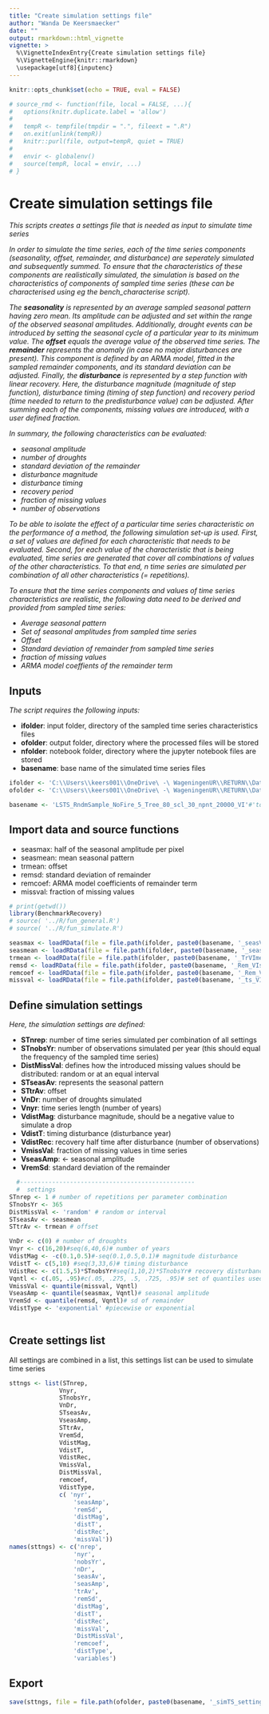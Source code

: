 ```yaml
---
title: "Create simulation settings file"
author: "Wanda De Keersmaecker"
date: ""
output: rmarkdown::html_vignette
vignette: >
  %\VignetteIndexEntry{Create simulation settings file}
  %\VignetteEngine{knitr::rmarkdown}
  \usepackage[utf8]{inputenc}
---
```

```r
knitr::opts_chunk$set(echo = TRUE, eval = FALSE)
```


```r
# source_rmd <- function(file, local = FALSE, ...){
#   options(knitr.duplicate.label = 'allow')
#   
#   tempR <- tempfile(tmpdir = ".", fileext = ".R")
#   on.exit(unlink(tempR))
#   knitr::purl(file, output=tempR, quiet = TRUE)
#   
#   envir <- globalenv()
#   source(tempR, local = envir, ...)
# }
```

# Create simulation settings file 
*This scripts creates a settings file that is needed as input to simulate time series*

*In order to simulate the time series, each of the time series components (seasonality, offset, remainder, and disturbance) are seperately simulated and subsequently summed. To ensure that the characteristics of these components are realistically simulated, the simulation is based on the characteristics of components of sampled time series (these can be characterised using eg the bench_characterise script).*

*The __seasonality__ is represented by an average sampled seasonal pattern having zero mean. Its amplitude can be adjusted and set within the range of the observed seasonal amplitudes. Additionally, drought events can be introduced by setting the seasonal cycle of a particular year to its minimum value. The __offset__ equals the average value of the observed time series. The __remainder__ represents the anomaly (in case no major disturbances are present). This component is defined by an ARMA model, fitted in the sampled remainder components, and its standard deviation can be adjusted. Finally, the __disturbance__ is represented by a step function with linear recovery. Here, the disturbance magnitude (magnitude of step function), disturbance timing (timing of step function) and recovery period (time needed to return to the predisturbance value) can be adjusted. After summing each of the components, missing values are introduced, with a user defined fraction.*

*In summary, the following characteristics can be evaluated:*

* *seasonal amplitude*
* *number of droughts*
* *standard deviation of the remainder*
* *disturbance magnitude*
* *disturbance timing*
* *recovery period*
* *fraction of missing values*
* *number of observations*

*To be able to isolate the effect of a particular time series characteristic on the performance of a method, the following simulation set-up is used. First, a set of values are defined for each characteristic that needs to be evaluated. Second, for each value of the characteristic that is being evaluated, time series are generated that cover all combinations of values of the other characteristics. To that end, n time series are simulated per combination of all other characteristics (= repetitions).*

*To ensure that the time series components and values of time series characteristics are realistic, the following data need to be derived and provided from sampled time series:*

 - *Average seasonal pattern*
 - *Set of seasonal amplitudes from sampled time series*
 - *Offset*
 - *Standard deviation of remainder from sampled time series*
 - *fraction of missing values*
 - *ARMA model coeffients of the remainder term*
 
## Inputs
 
*The script requires the following inputs:*
    
* __ifolder__: input folder, directory of the sampled time series characteristics files
* __ofolder__: output folder, directory where the processed files will be stored
* __nfolder__: notebook folder, directory where the jupyter notebook files are stored
* __basename__: base name of the simulated time series files

```r
ifolder <- 'C:\\Users\\keers001\\OneDrive\ -\ WageningenUR\\RETURN\\Data\\RETURN\\20191019_SimulationOptSAR\\Landsat\\Char\\' #'../Data/' #'C:\\Users\\keers001\\OneDrive\ -\ WageningenUR\\RETURN\\Data\\RETURN\\20191019_SimulationOptSAR\\Landsat\\Char\\'  # folder with data characteristics
ofolder <- 'C:\\Users\\keers001\\OneDrive\ -\ WageningenUR\\RETURN\\Data\\RETURN\\20191019_SimulationOptSAR\\Landsat\\SimTS\\'#'../Data/' #C:\\Users\\keers001\\OneDrive\ -\ WageningenUR\\RETURN\\Data\\RETURN\\20191019_SimulationOptSAR\\Landsat\\Test_TSrequired\\TS_10\\SimTS\\'  # folder where the simulated time series will be saved

basename <- 'LSTS_RndmSample_NoFire_5_Tree_80_scl_30_npnt_20000_VI'#'toyset'#c('LSTS_RndmSample_NoFire_5_Tree_80_scl_30_npnt_20000_VI')# base name of the data files

```

## Import data and source functions

* seasmax: half of the seasonal amplitude per pixel
* seasmean: mean seasonal pattern
* trmean: offset
* remsd: standard deviation of remainder
* remcoef: ARMA model coefficients of remainder term
* missval: fraction of missing values
```r
# print(getwd())
library(BenchmarkRecovery)
# source( '../R/fun_general.R')
# source( '../R/fun_simulate.R')

seasmax <- loadRData(file = file.path(ifolder, paste0(basename, '_seasVImax.rda')))# half seasonal amplitude
seasmean <- loadRData(file = file.path(ifolder, paste0(basename, '_seasVImean.rda')))
trmean <- loadRData(file = file.path(ifolder, paste0(basename, '_TrVImean.rda')))
remsd <- loadRData(file = file.path(ifolder, paste0(basename, '_Rem_VIsd.rda')))
remcoef <- loadRData(file = file.path(ifolder, paste0(basename, '_Rem_VIcoef.rda')))
missval <- loadRData(file = file.path(ifolder, paste0(basename, '_ts_VIMissVal.rda')))
```

## Define simulation settings 
*Here, the simulation settings are defined:*

* __STnrep__: number of time series simulated per combination of all settings
* __STnobsYr__: number of observations simulated per year (this should equal the frequency of the sampled time series)
* __DistMissVal__: defines how the introduced missing values should be distributed: random or at an equal interval
* __STseasAv__: represents the seasonal pattern
* __STtrAv__: offset
* __VnDr__: number of droughts simulated
* __Vnyr__: time series length (number of years)
* __VdistMag__: disturbance magnitude, should be a negative value to simulate a drop
* __VdistT__: timing disturbance (disturbance year)
* __VdistRec__: recovery half time after disturbance (number of observations)
* __VmissVal__: fraction of missing values in time series
* __VseasAmp__: <- seasonal amplitude
* __VremSd__: standard deviation of the remainder


```r
  #-------------------------------------------------
  #  settings  
STnrep <- 1 # number of repetitions per parameter combination
STnobsYr <- 365
DistMissVal <- 'random' # random or interval
STseasAv <- seasmean
STtrAv <- trmean # offset

VnDr <- c(0) # number of droughts
Vnyr <- c(16,20)#seq(6,40,6)# number of years
VdistMag <- -c(0.1,0.5)#-seq(0.1,0.5,0.1)# magnitude disturbance
VdistT <- c(5,10) #seq(3,33,6)# timing disturbance
VdistRec <- c(1.5,5)*STnobsYr#seq(1,10,2)*STnobsYr# recovery disturbance
Vqntl <- c(.05, .95)#c(.05, .275, .5, .725, .95)# set of quantiles used to derive realistic values (for number of missing values, seasonal amplitude and standard deviation of the remainder) from sampled data
VmissVal <- quantile(missval, Vqntl)
VseasAmp <- quantile(seasmax, Vqntl)# seasonal amplitude
VremSd <- quantile(remsd, Vqntl)# sd of remainder
VdistType <- 'exponential' #piecewise or exponential
  
```
## Create settings list
All settings are combined in a list, this settings list can be used to simulate time series
```r
sttngs <- list(STnrep,
              Vnyr,
              STnobsYr,
              VnDr, 
              STseasAv, 
              VseasAmp,
              STtrAv,
              VremSd,
              VdistMag,
              VdistT, 
              VdistRec, 
              VmissVal, 
              DistMissVal, 
              remcoef,
              VdistType,
              c( 'nyr',  
                  'seasAmp',
                  'remSd', 
                  'distMag',
                  'distT', 
                  'distRec', 
                  'missVal'))
names(sttngs) <- c('nrep',
                  'nyr',
                  'nobsYr',
                  'nDr', 
                  'seasAv', 
                  'seasAmp',
                  'trAv', 
                  'remSd', 
                  'distMag',
                  'distT', 
                  'distRec', 
                  'missVal', 
                  'DistMissVal',
                  'remcoef',
                  'distType',
                  'variables')


```
## Export

```r
save(sttngs, file = file.path(ofolder, paste0(basename, '_simTS_settings_var.rda')))
  
```
